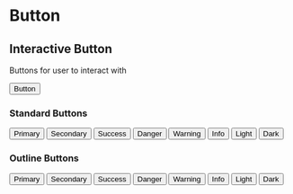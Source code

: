 

<Meta title="Wallet Roshi Design System | Button" component={Button} />

# Button

## Interactive Button

Buttons for user to interact with

<Preview withToolbar>
  <Story name="Example" decorators={[withKnobs]}>
    <Button
      onClick={action('clicked')}
      color={select('Color', [
        'primary',
        'secondary',
        'success',
        'danger',
        'warning',
        'info',
        'light',
        'dark',
      ])}
      variant={select('Variant', [
        'standard',
        'outline',
      ])}
      loading={select('Loading', [
        false,
        true,
      ])}
    >
      Button
    </Button>
  </Story>
</Preview>

<Props of={Button} />

### Standard Buttons

<Story name="Standard">
  <div className="horizontal-box">
    <Button
      onClick={action('clicked')}
      color="primary"
    >
      Primary
    </Button>
    <Button
      onClick={action('clicked')}
      color="secondary"
    >
      Secondary
    </Button>
    <Button
      onClick={action('clicked')}
      color="success"
    >
      Success
    </Button>
    <Button
      onClick={action('clicked')}
      color="danger"
    >
      Danger
    </Button>
    <Button
      onClick={action('clicked')}
      color="warning"
    >
      Warning
    </Button>
    <Button
      onClick={action('clicked')}
      color="info"
    >
      Info
    </Button>
    <Button
      onClick={action('clicked')}
      color="light"
    >
      Light
    </Button>
    <Button
      onClick={action('clicked')}
      color="dark"
    >
      Dark
    </Button>
  </div>
</Story>

### Outline Buttons

<Story name="Outline">
  <div className="horizontal-box">
    <Button
      onClick={action('clicked')}
      color="primary"
      variant="outline"
    >
      Primary
    </Button>
    <Button
      onClick={action('clicked')}
      color="secondary"
      variant="outline"
    >
      Secondary
    </Button>
    <Button
      onClick={action('clicked')}
      color="success"
      variant="outline"
    >
      Success
    </Button>
    <Button
      onClick={action('clicked')}
      color="danger"
      variant="outline"
    >
      Danger
    </Button>
    <Button
      onClick={action('clicked')}
      color="warning"
      variant="outline"
    >
      Warning
    </Button>
    <Button
      onClick={action('clicked')}
      color="info"
      variant="outline"
    >
      Info
    </Button>
    <Button
      onClick={action('clicked')}
      color="light"
      variant="outline"
    >
      Light
    </Button>
    <Button
      onClick={action('clicked')}
      color="dark"
      variant="outline"
    >
      Dark
    </Button>
  </div>
</Story>
